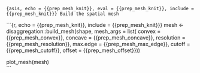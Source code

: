 ```{asis, echo = {{prep_mesh_knit}}, eval = {{prep_mesh_knit}}, include = {{prep_mesh_knit}}}
Build the spatial mesh
```

```{r, echo = {{prep_mesh_knit}}, include = {{prep_mesh_knit}}}
mesh <- disaggregation::build_mesh(shape, 
                                   mesh_args = list(
                                    convex = {{prep_mesh_convex}},
                                    concave = {{prep_mesh_concave}},
                                    resolution = {{prep_mesh_resolution}},
                                    max.edge = {{prep_mesh_max_edge}}, 
                                    cutoff = {{prep_mesh_cutoff}},
                                    offset = {{prep_mesh_offset}}))

plot_mesh(mesh)    
```
